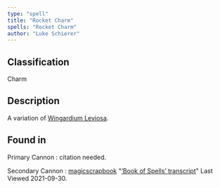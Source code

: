 ```yaml
---
type: "spell"
title: "Rocket Charm"
spells: "Rocket Charm"
author: "Luke Schierer"
---
```


## Classification

Charm

## Description

A variation of [Wingardium Leviosa][].

[Wingardium Leviosa]: <wingardium_leviosa>

## Found in

Primary Cannon
:   citation needed.

Secondary Cannon
:   [magicscrapbook](https://magicscrapbook.tumblr.com/)
    "[‘Book of Spells’ transcript](https://magicscrapbook.tumblr.com/post/162085200042/book-of-spells-transcript)"
    Last Viewed 2021-09-30.
